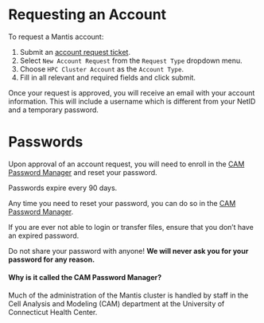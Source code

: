 # Requesting an Account

To request a Mantis account:

1. Submit an [account request ticket](https://health.uconn.edu/high-performance-computing/contact/).
2. Select `New Account Request` from the `Request Type` dropdown menu.
3. Choose `HPC Cluster Account` as the `Account Type`. 
4. Fill in all relevant and required fields and click submit.

Once your request is approved, you will receive an email with your account information. This will include a username which is different from your NetID and a temporary password.

# Passwords
Upon approval of an account request, you will need to enroll in the [CAM Password Manager](https://pm-app.cam.uchc.edu/portal/Home/LandingPage) and reset your password.

Passwords expire every 90 days.

Any time you need to reset your password, you can do so in the [CAM Password Manager](https://pm-app.cam.uchc.edu/portal/Home/LandingPage).

::: {.callout-important}
If you are ever not able to login or transfer files, ensure that you don't have an expired password.
:::

::: {.callout-warning}
Do not share your password with anyone! **We will never ask you for your password for any reason.**
:::

#### Why is it called the CAM Password Manager?
Much of the administration of the Mantis cluster is handled by staff in the Cell Analysis and Modeling (CAM) department at the University of Connecticut Health Center.


<!--  
According to Ion, having access, regardless of mode, is dependent on:
1. You have a valid SSH key pair using an acceptable encryption algorithm in your home folder .ssh subfolder
2. Your home folder, .ssh subfolder, and SSH key files have proper ownership and access restrictions
3. Your account is not locked
4. Your account is not disabled
5. Your account does not have an expired password
6. Your account does not require change-password-on-next-logon

Is it possible to login to globus with invalid password?
-->